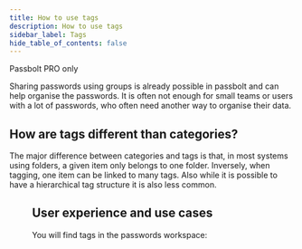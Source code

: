 ```yaml
---
title: How to use tags
description: How to use tags
sidebar_label: Tags
hide_table_of_contents: false
---
```


<Chips link="https://www.passbolt.com/pricing/pro" isUnderMainTitle={true}>Passbolt PRO only</Chips>

Sharing passwords using groups is already possible in passbolt and can help organise the passwords. It is often not enough for small teams or users with a lot of passwords, who often need another way to organise their data.

## How are tags different than categories?
The major difference between categories and tags is that, in most systems using folders, a given item only belongs to one folder. Inversely, when tagging, one item can be linked to many tags. Also while it is possible to have a hierarchical tag structure it is also less common.

<Figure src="img/help/2022/05/tags-mental-models.png" alt="Tags mental models"
        caption="fig. Tags mental models"/>

## User experience and use cases
You will find tags in the passwords workspace:

<Figure src="img/help/2022/05/tags-passwords-workspace.png"
        alt="Tags in passwords workspace" caption="fig. Tags in passwords workspace"/>

<Figure src="img/help/2022/05/tags-use-cases.png"
        alt="Tags use cases" caption="fig. Tags use cases"/>
